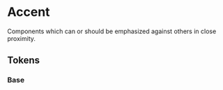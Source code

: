 
<Meta title="Theme/Characteristics/Accent" />

# Accent

Components which can or should be emphasized against others in close proximity.

## Tokens

### Base

<Canvas>
  <Story name="Base">
    <DocGrid>
      <ColorBlock colorVar="--salt-accent-background" />
      <ColorBlock colorVar="--salt-accent-borderColor" />
      <ColorBlock colorVar="--salt-accent-foreground" />
    </DocGrid>
  </Story>
</Canvas>

